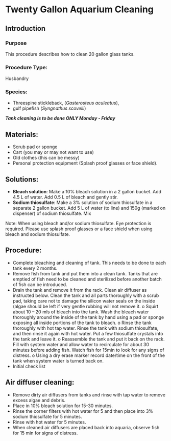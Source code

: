 # Twenty Gallon Aquarium Cleaning {#sec-husb-20gallon}

## Introduction
### Purpose
This procedure describes how to clean 20 gallon glass tanks.

### Procedure Type:
Husbandry

### Species:
-   Threespine stickleback, (*Gasterosteus aculeatus*),
-   gulf pipefish (*Syngnathus scovelli*)

***Tank cleaning is to be done ONLY Monday - Friday*** 

## Materials: 

- Scrub pad or sponge 
- Cart (you may or may not want to use) 
- Old clothes (this can be messy) 
- Personal protection equipment (Splash proof glasses or face shield).

## Solutions:

-   **Bleach solution**: Make a 10% bleach solution in a 2 gallon bucket. Add 4.5 L of water. Add 0.5 L of bleach and gently stir.
-   **Sodium thiosulfate**: Make a 3% solution of sodium thiosulfate in a separate 2 gallon bucket. Add 5 L of water (to line) and 150g (marked on dispenser) of sodium thiosulfate. Mix

Note: When using bleach and/or sodium thiosulfate. Eye protection is required. Please use splash proof glasses or a face shield when using bleach and sodium thiosulfate.

## Procedure:

-   Complete bleaching and cleaning of tank. This needs to be done to each tank every 2 months.
-   Remove fish from tank and put them into a clean tank. Tanks that are emptied of fish need to be cleaned and sterilized before another batch of fish can be introduced.
-   Drain the tank and remove it from the rack. Clean air diffuser as instructed below. Clean the tank and all parts thoroughly with a scrub pad, taking care not to damage the silicon water seals on the inside (algae should be left if very gentle rubbing will not remove it. o Squirt about 10 -- 20 mls of bleach into the tank. Wash the bleach water thoroughly around the inside of the tank by hand using a pad or sponge exposing all inside portions of the tank to bleach. o Rinse the tank thoroughly with hot tap water. Rinse the tank with sodium thiosulfate, and then rinse it again with hot water. Put a few thiosulfate crystals into the tank and leave it. o Reassemble the tank and put it back on the rack. Fill with system water and allow water to recirculate for about 30 minutes before adding fish. Watch fish for 15min to look for any signs of distress. o Using a dry erase marker record date/time on the front of the tank when system water is turned back on.
-   Initial check list

## Air diffuser cleaning:

-   Remove dirty air diffusers from tanks and rinse with tap water to remove excess algae and debris.
-   Place in 10% bleach solution for 15-30 minutes.
-   Rinse the corner filters with hot water for 5 and then place into 3% sodium thiosulfate for 5 minutes.
-   Rinse with hot water for 5 minutes.
-   When cleaned air diffusers are placed back into aquaria, observe fish for 15 min for signs of distress.
